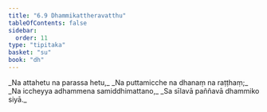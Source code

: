 ```yaml
---
title: "6.9 Dhammikattheravatthu"
tableOfContents: false
sidebar:
  order: 11
type: "tipitaka"
basket: "su"
book: "dh"
---
```



<DynamicBreadcrumb />

<Division number="84" book="dh">

<Paragraph number="90" type="verses" book="dh">
_Na attahetu na parassa hetu,_  
_Na puttamicche na dhanaṃ na raṭṭhaṃ;_  
_Na iccheyya adhammena samiddhimattano,_  
_Sa sīlavā paññavā dhammiko siyā._
</Paragraph>
</Division>